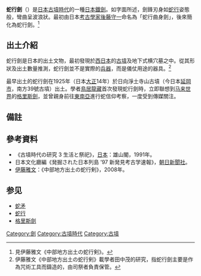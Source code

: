 '''蛇行劍'''（{{jpn|j=蛇行剣|hg=だこうけん|rm=dakōken}}）是[[日本|日本]][[古墳時代|古墳時代]]的一種[[日本|日本]][[鐵|鐵]][[劍|劍]]。如字面所述，劍鋒刃身如[[蛇行|蛇行]]姿態般，彎曲呈波浪狀。最初由日本[[考古學家|考古學家]][[後藤守一|後藤守一]]命名為「蛇行曲身劍」，後來簡化為蛇行劍。<ref>見伊藤雅文《中部地方出土の蛇行剣》。</ref>

==出土介紹==
蛇行劍是日本的出土文物，最初發現於[[西日本|西日本]]的[[古墳|古墳]]及地下式横穴墓之中。從其形狀及出土數量推測，蛇行劍並不是實際的[[兵器|兵器]]，而是儀仗用途的器具。<ref>伊藤雅文《中部地方出土の蛇行剣》載學者田中茂的研究，指蛇行劍主要是作為咒術工具而鑄造的，由司祭者負責保管。</ref>

最早出土的蛇行劍在1925年（日本[[大正|大正]]14年）於日向淨土寺山古墳（今日本[[延岡市|延岡市]]，南方39號古墳）出土。學者[[鳥居龍藏|鳥居龍藏]]首次發現蛇行劍時，立即聯想到[[马来世界|马来世界]]的[[格里斯劍|格里斯劍]]，並曾親身前往[[東南亞|東南亞]]進行蛇信仰考察，一度受到傳媒關注。

==備註==
{{reflist}}

==參考資料==
* 《古墳時代の研究 3 生活と祭祀》，[[日本|日本]]：雄山閣，1991年。
* 日本文化廳編《発掘された日本列島 ’97 新発見考古学速報》，[[朝日新聞社|朝日新聞社]]。
* [[伊藤雅文|伊藤雅文]]：《中部地方出土の蛇行剣》，2008年。

== 参见 ==
* [[蛇矛|蛇矛]]
* [[蛇行|蛇行]]
* [[格里斯劍|格里斯劍]]

[[Category:劍|Category:劍]]
[[Category:古墳時代|Category:古墳時代]]
[[Category:古墳|Category:古墳]]